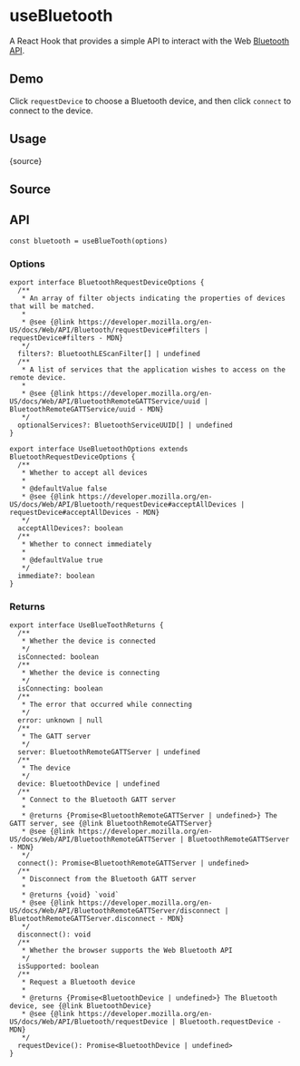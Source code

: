# useBluetooth


<HooksType category="Browser" isSupported />

A React Hook that provides a simple API to interact with the Web [Bluetooth API](https://developer.mozilla.org/en-US/docs/Web/API/Web_Bluetooth_API).

## Demo

Click `requestDevice` to choose a Bluetooth device, and then click `connect` to connect to the device.


<App />

## Usage


<RawCode>{source}</RawCode>

## Source


<Source />

## API

```tsx
const bluetooth = useBlueTooth(options)
```

### Options

```tsx
export interface BluetoothRequestDeviceOptions {
  /**
   * An array of filter objects indicating the properties of devices that will be matched.
   *
   * @see {@link https://developer.mozilla.org/en-US/docs/Web/API/Bluetooth/requestDevice#filters | requestDevice#filters - MDN}
   */
  filters?: BluetoothLEScanFilter[] | undefined
  /**
   * A list of services that the application wishes to access on the remote device.
   *
   * @see {@link https://developer.mozilla.org/en-US/docs/Web/API/BluetoothRemoteGATTService/uuid | BluetoothRemoteGATTService/uuid - MDN}
   */
  optionalServices?: BluetoothServiceUUID[] | undefined
}

export interface UseBluetoothOptions extends BluetoothRequestDeviceOptions {
  /**
   * Whether to accept all devices
   *
   * @defaultValue false
   * @see {@link https://developer.mozilla.org/en-US/docs/Web/API/Bluetooth/requestDevice#acceptAllDevices | requestDevice#acceptAllDevices - MDN}
   */
  acceptAllDevices?: boolean
  /**
   * Whether to connect immediately
   *
   * @defaultValue true
   */
  immediate?: boolean
}
```

### Returns

```tsx
export interface UseBlueToothReturns {
  /**
   * Whether the device is connected
   */
  isConnected: boolean
  /**
   * Whether the device is connecting
   */
  isConnecting: boolean
  /**
   * The error that occurred while connecting
   */
  error: unknown | null
  /**
   * The GATT server
   */
  server: BluetoothRemoteGATTServer | undefined
  /**
   * The device
   */
  device: BluetoothDevice | undefined
  /**
   * Connect to the Bluetooth GATT server
   *
   * @returns {Promise<BluetoothRemoteGATTServer | undefined>} The GATT server, see {@link BluetoothRemoteGATTServer}
   * @see {@link https://developer.mozilla.org/en-US/docs/Web/API/BluetoothRemoteGATTServer | BluetoothRemoteGATTServer - MDN}
   */
  connect(): Promise<BluetoothRemoteGATTServer | undefined>
  /**
   * Disconnect from the Bluetooth GATT server
   *
   * @returns {void} `void`
   * @see {@link https://developer.mozilla.org/en-US/docs/Web/API/BluetoothRemoteGATTServer/disconnect | BluetoothRemoteGATTServer.disconnect - MDN}
   */
  disconnect(): void
  /**
   * Whether the browser supports the Web Bluetooth API
   */
  isSupported: boolean
  /**
   * Request a Bluetooth device
   *
   * @returns {Promise<BluetoothDevice | undefined>} The Bluetooth device, see {@link BluetoothDevice}
   * @see {@link https://developer.mozilla.org/en-US/docs/Web/API/Bluetooth/requestDevice | Bluetooth.requestDevice - MDN}
   */
  requestDevice(): Promise<BluetoothDevice | undefined>
}
```
